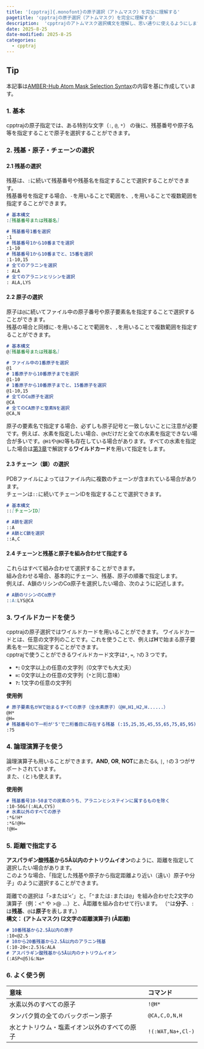 ```yaml
---
title: '[cpptraj]{.monofont}の原子選択（アトムマスク）を完全に理解する'
pagetitle: 'cpptrajの原子選択（アトムマスク）を完全に理解する'
description:  'cpptrajのアトムマスク選択構文を理解し、思い通りに使えるようにします。'
date: 2025-8-25
date-modified: 2025-8-25
categories:
  - cpptraj
---
```


::: {.callout-tip}
## Tip
本記事は[AMBER-Hub Atom Mask Selection Syntax](https://amberhub.chpc.utah.edu/atom-mask-selection-syntax/)の内容を基に作成しています。
:::

### 1. 基本
cpptrajの原子指定では、ある特別な文字（`:`, `@`, `*`） の後に、残基番号や原子名等を指定することで原子を選択することができます。

### 2. 残基・原子・チェーンの選択

#### 2.1 残基の選択

残基は、`:`に続いて残基番号や残基名を指定することで選択することができます。\
残基番号を指定する場合、`-`を用いることで範囲を、`,`を用いることで複数範囲を指定することができます。

```md
# 基本構文
:[残基番号または残基名]

# 残基番号1番を選択
:1
# 残基番号1から10番までを選択
:1-10
# 残基番号1から10番までと、15番を選択
:1-10,15
# 全てのアラニンを選択
: ALA
# 全てのアラニンとリシンを選択
: ALA,LYS
```

#### 2.2 原子の選択

原子は`@`に続いてファイル中の原子番号や原子要素名を指定することで選択することができます。\
残基の場合と同様に`-`を用いることで範囲を、`,`を用いることで複数範囲を指定することができます。

```md
# 基本構文
@[残基番号または残基名]

# ファイル中の1番原子を選択
@1
# 1番原子から10番原子までを選択
@1-10
# 1番原子から10番原子までと、15番原子を選択
@1-10,15
# 全てのCα原子を選択
@CA
# 全てのCA原子と窒素Nを選択
@CA,N
```

原子の要素名で指定する場合、必ずしも原子記号と一致しないことに注意が必要です。例えば、水素を指定したい場合、`@H`だけだと全ての水素を指定できない場合が多いです。`@H1`や`@H2`等も存在している場合があります。すべての水素を指定した場合は[第3章](#wildcard)で解説する**ワイルドカード**を用いて指定をします。

#### 2.3 チェーン（鎖）の選択

PDBファイルによってはファイル内に複数のチェーンが含まれている場合があります。\
チェーンは`::`に続いてチェーンIDを指定することで選択できます。

```md
# 基本構文
::[チェーンID]

# A鎖を選択
::A
# A鎖とC鎖を選択
::A,C
```

#### 2.4 チェーンと残基と原子を組み合わせて指定する

これらはすべて組み合わせて選択することができます。\
組み合わせる場合、基本的にチェーン、残基、原子の順番で指定します。\
例えば、A鎖のリシンのCα原子を選択したい場合、次のように記述します。

```md
# A鎖のリシンのCα原子
::A:LYS@CA
```

### 3. ワイルドカードを使う {#wildcard}

cpptrajの原子選択ではワイルドカードを用いることができます。
ワイルドカードとは、任意の文字列のことです。これを使うことで、例えば**H**で始まる原子要素名を一気に指定することができます。\
cpptrajで使うことができるワイルドカード文字は`*`, `=`, `?`の３つです。

- **`*`:** 0文字以上の任意の文字列（0文字でも大丈夫）
- **`=`:** 0文字以上の任意の文字列（`*`と同じ意味）
- **`?`:** 1文字の任意の文字列


**使用例**
```md
# 原子要素名がHで始まるすべての原子（全水素原子）（@H,H1,H2,H......）
@H*
@H=
# 残基番号の下一桁が'5'で二桁番目に存在する残基 (:15,25,35,45,55,65,75,85,95)
:?5
```

### 4. 論理演算子を使う

論理演算子も用いることができます。**AND**, **OR**, **NOT**にあたる`&`, `|`, `!`の３つがサポートされています。\
また、`(`と`)`も使えます。

**使用例**
```md
# 残基番号10-50までの炭素のうち、アラニンとシステインに属するものを除く
:10-50&!(:ALA,CYS)
# 水素以外のすべての原子
:*&!H* 
:*&!@H=
!@H=
```

### 5. 距離で指定する

**アスパラギン酸残基から5Å以内のナトリウムイオン**のように、距離を指定して選択したい場合があります。\
このような場合、「指定した残基や原子から指定距離より近い（遠い）原子や分子」のように選択することができます。\

距離での選択は「`>`または'<'」と、「`^`または`:`または`@`」を組み合わせた2文字の演算子（例：<^ や >@ ...）と、Å距離を組み合わせて行います。
（`^`は**分子**、`:`は**残基**、`@`は**原子**を表します。）\
**構文： (アトムマスク) (2文字の距離演算子) (Å距離)**
```md
# 10番残基から2.5Å以内の原子
:10<@2.5
# 10から20番残基から2.5Å以内のアラニン残基
(:10-20<:2.5)&:ALA
# アスパラギン酸残基から5Å以内のナトリウムイオン
(:ASP<@5)&:Na+
```

### 6. よく使う例
| 意味 | コマンド |
|:---|:---|
| 水素以外のすべての原子 | `!@H*` |
| タンパク質の全てのバックボーン原子| `@CA,C,O,N,H` |
| 水とナトリウム・塩素イオン以外のすべての原子 | `!(:WAT,Na+,Cl-)` |
